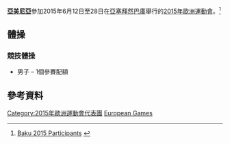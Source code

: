 {{Infobox country at games
| games = 2015年歐洲運動會
| NOC = ARM
| NOCname = [[亞美尼亞奧林匹克委員會|亞美尼亞奧林匹克委員會]]
| competitors = 25
| sports = 8
| flagbearer = 
| officials = 
| location = [[亞塞拜然|亞塞拜然]][[巴庫|巴庫]]
| start_date = 2015年6月12日
| end_date = 28日
| gold = 
| silver = 
| bronze = 
| rank = 
| app0 = auto
| website = {{URL|www.armnoc.am}}
}}

'''[[亞美尼亞|亞美尼亞]]'''參加2015年6月12日至28日在[[亞塞拜然|亞塞拜然]][[巴庫|巴庫]]舉行的[[2015年歐洲運動會|2015年歐洲運動會]]。<ref>[http://www.baku2015.com/en/european-games/participants.aspx Baku 2015 Participants] {{Wayback|url=http://www.baku2015.com/en/european-games/participants.aspx |date=20140328060705 }} {{en icon}}</ref>

==體操==
{{main| 2015年歐洲運動會體操比賽}}

===競技體操===
* 男子 – 1個參賽配額

==參考資料==
{{Reflist}}

{{Nations at the 2015 European Games}}

{{DEFAULTSORT:Armenia At The 2015 European Games}}
[[Category:2015年歐洲運動會代表團|Category:2015年歐洲運動會代表團]]
[[Category:2015年亞美尼亞|European Games]]